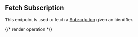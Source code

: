 ## Fetch Subscription

This endpoint is used to fetch a [Subscription](../guides/concepts#subscription) given an identifier.

{/* render operation */}
